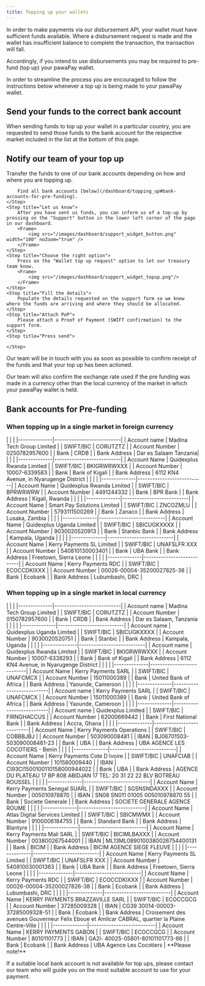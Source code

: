 ```yaml
---
title: Topping up your wallets
---
```


In order to make payments via our disbursement API, your wallet must have sufficient funds available. Where a disbursement request is made and the wallet has insufficient balance to complete the transaction, the transaction will fail. 

Accordingly, if you intend to use disbursements you may be required to pre-fund (top up) your pawaPay wallet.

In order to streamline the process you are encouraged to follow the instructions below whenever a top up is being made to your pawaPay wallet. 

## Send your funds to the correct bank account

When sending funds to top up your wallet in a particular country, you are requested to send those funds to the bank account for the respective market included in the list at the bottom of this page.

## Notify our team of your top up

<Steps>
    <Step title="Transfer the funds">
        Transfer the funds to one of our bank accounts depending on how and where you are topping up.

        Find all bank accounts [below](/dashboard/topping_up#bank-accounts-for-pre-funding).
    </Step>
    <Step title="Let us know">
        After you have sent us funds, you can inform us of a top-up by pressing on the "Support" button in the lower left corner of the page in our dashboard.
        <Frame>
            <img src="/images/dashboard/support_widget_button.png" width="100" noZoom="true" />
        </Frame>
    </Step>
    <Step title="Choose the right option">
        Press on the "Wallet top up request" option to let our treasury team know.
        <Frame>
            <img src="/images/dashboard/support_widget_topup.png"/>
        </Frame>
    </Step>
    <Step title="Fill the details">
        Populate the details requested on the support form so we know where the funds are arriving and where they should be allocated.
    </Step>
    <Step title="Attach PoP">
        Please attach a Proof of Payment (SWIFT confirmation) to the support form.
    </Step>
    <Step title="Press send">

    </Step>
</Steps>

Our team will be in touch with you as soon as possible to confirm receipt of the funds and that your top up has been actioned. 

Our team will also confirm the exchange rate used if the pre funding was made in a currency other than the local currency of the market in which your pawaPay wallet is held. 

## Bank accounts for Pre-funding
### When topping up in a single market in foreign currency
<AccordionGroup>
    <Accordion title="Tanzania USD">
        | | |
        |--------------|---------------------------|
        | Account name | Madina Tech Group Limited |
        | SWIFT/BIC | CORUTZTZ |
        | Account Number | 0250782957600 |
        | Bank | CRDB |
        | Bank Address | Dar es Salaam Tanzania|
    </Accordion>
    <Accordion title="Rwanda USD">
        | | |
        |--------------|---------------------------|
        | Account Name | Quidexplus Rwanda Limited |
        | SWIFT/BIC | BKIGRWRWXXX |
        | Account Number | 10007-6339583 |
        | Bank | Bank of Kigali |
        | Bank Address | 6112 KN4 Avenue, in Nyarugenge District |
    </Accordion>
    <Accordion title ="Rwanda EUR">
        | | |
        |--------------|---------------------------|
        | Account Name | Quidexplus Rwanda Limited |
        | SWIFT/BIC | BPRWRWRW |
        | Account Number | 4491244332 |
        | Bank | BPR Bank |
        | Bank Address | Kigali, Rwanda |
    </Accordion>
    <Accordion title="Zambia USD">
        | | |
        |--------------|---------------------------|
        | Account Name | Smart Pay Solutions Limited |
        | SWIFT/BIC | ZNCOZMLU |
        | Account Number | 5793111500269 |
        | Bank | Zanaco |
        | Bank Address | Lusaka, Zambia |
    </Accordion>
    <Accordion title="Uganda USD">
        | | |
        |--------------|---------------------------|
        | Account Name | Quidexplus Uganda Limited |
        | SWIFT/BIC | SBICUGKXXXX |
        | Account Number | 9030020520913 | 
        | Bank | Stanbic Bank |
        | Bank Address | Kampala, Uganda |
    </Accordion>
    <Accordion title="Sierra Leone USD">
        | | |
        |--------------|---------------------------|
        | Account Name | Kerry Payments SL Limited |
        | SWIFT/BIC | UNAFSLFR XXX |
        | Account Number | 540810130003401 |
        | Bank | UBA Bank |
        | Bank Address | Freetown, Sierra Leone |
    </Accordion>
    <Accordion title="DRC USD">
        | | |
        |--------------|---------------------------|
        | Account Name | Kerry Payments  RDC |
        | SWIFT/BIC | ECOCCDKIXXX |
        | Account Number | 00026-00004-35200027825-38 |
        | Bank | Ecobank |
        | Bank Address | Lubumbashi, DRC |
    </Accordion>

</AccordionGroup>

### When topping up in a single market in local currency

<AccordionGroup>
    <Accordion title="Tanzania TZS">
        | | |
        |--------------|---------------------------|
        | Account name       | Madina Tech Group Limited    |
        | SWIFT/BIC          | CORUTZTZ                     |
        | Account Number     | 0150782957600                |
        | Bank               | CRDB                         |
        | Bank Address       | Dar es Salaam, Tanzania      |
    </Accordion>
    <Accordion title="Uganda UGX">
        | | |
        |--------------|---------------------------|
        | Account name       | Quidexplus Uganda Limited    |
        | SWIFT/BIC          | SBICUGKXXXX                  |
        | Account Number     | 9030020520751                |
        | Bank               | Stanbic                      |
        | Bank Address       | Kampala, Uganda              |
    </Accordion>
    <Accordion title="Rwanda RWF">
        | | |
        |--------------|---------------------------|
        | Account name       | Quidexplus Rwanda Limited         |
        | SWIFT/BIC          | BKIGRWRWXXX                       |
        | Account Number     | 10007-6338293                     |
        | Bank               | Bank of Kigali                    |
        | Bank Address       | 6112 KN4 Avenue, in Nyarugenge District |
    </Accordion>
    <Accordion title="Cameroon XAF">
        | | |
        |--------------|---------------------------|
        | Account Name       | Kerry Payments SARL                    |
        | SWIFT/BIC          | UNAFCMCX                                |
        | Account Number     | 15011000389                             |
        | Bank               | United Bank of Africa                   |
        | Bank Address       | Yaounde, Cameroon                       |
    </Accordion>
    <Accordion title="Zambia ZMW">
        | | |
        |--------------|---------------------------|
        | Account name       | Kerry Payments SARL              |
        | SWIFT/BIC          | UNAFCMCX                          |
        | Account Number     | 15011000389                       |
        | Bank               | United Bank of Africa             |
        | Bank Address       | Yaounde, Cameroon                 |
    </Accordion>
    <Accordion title="Ghana GHS">
        | | |
        |--------------|---------------------------|
        | Account name       | Quidexplus Limited               |
        | SWIFT/BIC          | FIRNGHACCUS                      |
        | Account Number     | 62000669442                      |
        | Bank               | First National Bank              |
        | Bank Address       | Accra, Ghana                     |
    </Accordion>
    <Accordion title="Benin XOF">
        | | |
        |--------------|---------------------------|
        | Account Name       | Kerry Payments Operations             |
        | SWIFT/BIC          | COBBBJBJ                              |
        | Account Number     | 503090008481                          |
        | IBAN               | BJ06701503-503090008481-23            |
        | Bank               | UBA                                   |
        | Bank Address       | UBA AGENCE LES COCOTIERS - Benin      |
    </Accordion>
    <Accordion title="Ivory Coast XOF">
        | | |
        |--------------|---------------------------|
        | Account Name       | Kerry Payments Cote D Ivoire                  |
        | SWIFT/BIC          | UNAFCIAB                                      |
        | Account Number     | 101580009440                                  |
        | IBAN               | CI93CI1500100110158000944022                  |
        | Bank               | UBA                                           |
        | Bank Address       | AGENCE DU PLATEAU 17 BP 808 ABIDJAN 17 TEL: 20 31 22 22 BLV BOTREAU ROUSSEL |
    </Accordion>
    <Accordion title="Senegal XOF">
        | | |
        |--------------|---------------------------|
        | Account Name       | Kerry Payments Senegal SUARL            |
        | SWIFT/BIC          | SGSNSNDAXXX                             |
        | Account Number     | 005010978870                            |
        | IBAN               | SN08 SN011 01005 005010978870 55        |
        | Bank               | Societe Generale                        |
        | Bank Address       | SOCIETE GENERALE AGENCE ROUME           |
    </Accordion>
    <Accordion title="Malawi MWK">
        | | |
        |--------------|---------------------------|	
        | Account Name       | Atlas Digital Services Limited    |
        | SWIFT/BIC          | SBICMWMX                           |
        | Account Number     | 9100006184755                      |
        | Bank               | Standard Bank                      |
        | Bank Address       | Blantyre                           |
    </Accordion>
    <Accordion title="Mali XOF">	
        | | |
        |--------------|---------------------------|	
        | Account Name       | Kerry Payments Mali SARL                 |
        | SWIFT/BIC          | BICIMLBAXXX                              |
        | Account Number     | 003800267544001                          |
        | IBAN               | ML13ML0890100380026754400131             |
        | Bank               | BICIM                                    |
        | Bank Address       | BICIM AGENCE SIEGE FLEUVE                |
    </Accordion>
    <Accordion title="Sierra Leone SLE">
        | | |
        |--------------|---------------------------|
        | Account Name       | Kerry Payments SL Limited         |
        | SWIFT/BIC          | UNAFSLFR XXX                      |
        | Account Number     | 540810030001363                   |
        | Bank               | UBA Bank                          |
        | Bank Address       | Freetown, Sierra Leone            |
    </Accordion>
    <Accordion title="DRC CDF">
        | | |
        |--------------|---------------------------|
        | Account Name       | Kerry Payments RDC                   |
        | SWIFT/BIC          | ECOCCDKIXXX                          |
        | Account Number     | 00026-00004-35200027826-38           |
        | Bank               | Ecobank                              |
        | Bank Address       | Lubumbashi, DRC                      |
    </Accordion>
    <Accordion title="Congo Brazzaville XAF">
        | | |
        |--------------|---------------------------|
        | Account Name       | KERRY PAYMENTS BRAZZAVILLE SARL                                   |
        | SWIFT/BIC          | ECOCCGCG                                                          |
        | Account Number     | 37285009328                                                       |
        | IBAN               | CG39 30014-00003-37285009328-51                                   |
        | Bank               | Ecobank                                                           |
        | Bank Address       | Croisement des avenues Gouverneur Felix Eboue et Amilcar CABRAL, quartier la Plaine Centre-Ville |
    </Accordion>
    <Accordion title="Gabon - XAF">
        | | |
        |--------------|---------------------------|
        | Account Name       | KERRY PAYMENTS GABON                     |
        | SWIFT/BIC          | ECOCCGCG                                 |
        | Account Number     | 80101101773                              |
        | IBAN               | GA2l- 40025-05801-80101101773-86         |
        | Bank               | Ecobank                                  |
        | Bank Address       | UBA Agence Les Cocotiers                 |
    </Accordion>
</AccordionGroup>

<Info>
**Please note!**

If a suitable local bank account is not available for top ups, please contact our team who will guide you on the most suitable account to use for your payment.
</Info>